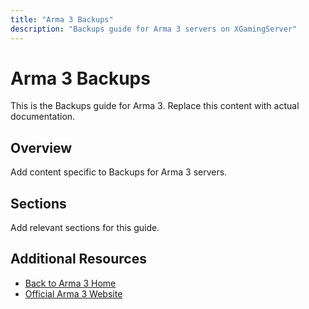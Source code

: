```yaml
---
title: "Arma 3 Backups"
description: "Backups guide for Arma 3 servers on XGamingServer"
---
```


# Arma 3 Backups

This is the Backups guide for Arma 3. Replace this content with actual documentation.

## Overview

Add content specific to Backups for Arma 3 servers.

## Sections

Add relevant sections for this guide.

## Additional Resources

- [Back to Arma 3 Home](./index)
- [Official Arma 3 Website](https://example.com)
